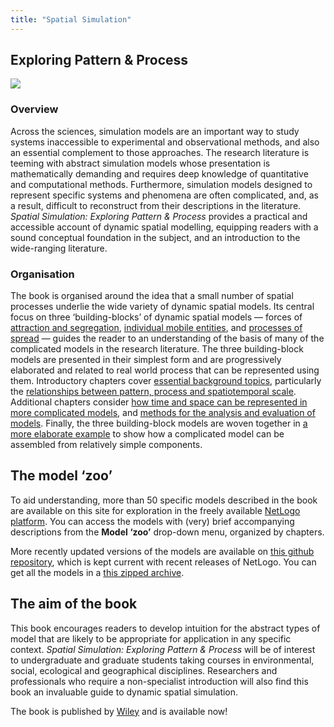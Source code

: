 ```yaml
---
title: "Spatial Simulation"
---
```

## Exploring Pattern & Process
![](images/WEBCOVER.jpg)

### Overview
Across the sciences, simulation models are an important way to study systems inaccessible to experimental and observational methods, and also an essential complement to those approaches. 
The research literature is teeming with abstract simulation models whose presentation is mathematically demanding and requires deep knowledge of quantitative and computational methods. 
Furthermore, simulation models designed to represent specific systems and phenomena are often complicated, and, as a result, difficult to reconstruct from their descriptions in the literature. 
_Spatial Simulation: Exploring Pattern & Process_ provides a practical and accessible account of dynamic spatial modelling, equipping readers with a sound conceptual foundation in the subject, and an introduction to the wide-ranging literature.

### Organisation
The book is organised around the idea that a small number of spatial processes underlie the wide variety of dynamic spatial models. 
Its central focus on three ‘building-blocks’ of dynamic spatial models &mdash; forces of [attraction and segregation](chapter-3/), [individual mobile entities](chapter-4/), and [processes of spread](chapter-5/) &mdash; guides the reader to an understanding of the basis of many of the complicated models in the research literature. 
The three building-block models are presented in their simplest form and are progressively elaborated and related to real world process that can be represented using them. 
Introductory chapters cover [essential background topics](chapter-1/), particularly the [relationships between pattern, process and spatiotemporal scale](chapter-2/). 
Additional chapters consider [how time and space can be represented in more complicated models](chapter-6/), and [methods for the analysis and evaluation of models](chapter-7/). 
Finally, the three building-block models are woven together in [a more elaborate example](chapter-8/) to show how a complicated model can be assembled from relatively simple components.

## The model 'zoo'
To aid understanding, more than 50 specific models described in the book are available on this site for exploration in the freely available [NetLogo platform](http://patternandprocess.org/related-software-links/netlogo-information-and-download/). You can access the models with (very) brief accompanying descriptions from the **Model 'zoo'** drop-down menu, organized by chapters.

More recently updated versions of the models are available on [this github repository](https://github.com/DOSull/model-zoo), which is kept current with recent releases of NetLogo. 
You can get all the models in a [this zipped archive](https://github.com/DOSull/model-zoo/archive/refs/tags/v0.6.4.zip).

## The aim of the book
This book encourages readers to develop intuition for the abstract types of model that are likely to be appropriate for application in any specific context. 
_Spatial Simulation: Exploring Pattern & Process_ will be of interest to undergraduate and graduate students taking courses in environmental, social, ecological and geographical disciplines. 
Researchers and professionals who require a non-specialist introduction will also find this book an invaluable guide to dynamic spatial simulation.

The book is published by [Wiley](https://onlinelibrary.wiley.com/doi/book/10.1002/9781118527085) and is available now!

